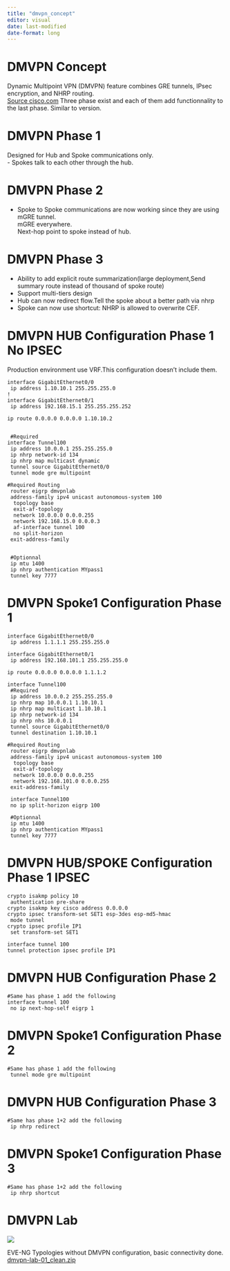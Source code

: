 ```yaml
---
title: "dmvpn_concept"
editor: visual
date: last-modified
date-format: long
---
```


# DMVPN Concept

Dynamic Multipoint VPN (DMVPN) feature combines GRE tunnels, IPsec encryption, and NHRP routing.\
[Source cisco.com](https://www.cisco.com/c/en/us/td/docs/ios-xml/ios/sec_conn_dmvpn/configuration/15-mt/sec-conn-dmvpn-15-mt-book/sec-conn-dmvpn-dmvpn.html) Three phase exist and each of them add functionnality to the last phase. Similar to version.

# DMVPN Phase 1

Designed for Hub and Spoke communications only.\
- Spokes talk to each other through the hub.\

# DMVPN Phase 2

-   Spoke to Spoke communications are now working since they are using mGRE tunnel.\
    mGRE everywhere.\
    Next-hop point to spoke instead of hub.\

# DMVPN Phase 3

-   Ability to add explicit route summarization(large deployment,Send summary route instead of thousand of spoke route)
-   Support multi-tiers design
-   Hub can now redirect flow.Tell the spoke about a better path via nhrp
-   Spoke can now use shortcut: NHRP is allowed to overwrite CEF.

# DMVPN HUB Configuration Phase 1 No IPSEC

Production environment use VRF.This configuration doesn't include them.\

```         
interface GigabitEthernet0/0
 ip address 1.10.10.1 255.255.255.0
!
interface GigabitEthernet0/1
 ip address 192.168.15.1 255.255.255.252
 
ip route 0.0.0.0 0.0.0.0 1.10.10.2


 #Required
interface Tunnel100
 ip address 10.0.0.1 255.255.255.0
 ip nhrp network-id 134
 ip nhrp map multicast dynamic
 tunnel source GigabitEthernet0/0
 tunnel mode gre multipoint
 
#Required Routing
 router eigrp dmvpnlab
 address-family ipv4 unicast autonomous-system 100
  topology base
  exit-af-topology
  network 10.0.0.0 0.0.0.255
  network 192.168.15.0 0.0.0.3
  af-interface tunnel 100
  no split-horizon
 exit-address-family
 

 #Optionnal
 ip mtu 1400
 ip nhrp authentication MYpass1
 tunnel key 7777
```

# DMVPN Spoke1 Configuration Phase 1

```         
interface GigabitEthernet0/0
 ip address 1.1.1.1 255.255.255.0

interface GigabitEthernet0/1
 ip address 192.168.101.1 255.255.255.0
 
ip route 0.0.0.0 0.0.0.0 1.1.1.2

interface Tunnel100
 #Required
 ip address 10.0.0.2 255.255.255.0
 ip nhrp map 10.0.0.1 1.10.10.1
 ip nhrp map multicast 1.10.10.1
 ip nhrp network-id 134
 ip nhrp nhs 10.0.0.1
 tunnel source GigabitEthernet0/0
 tunnel destination 1.10.10.1
 
#Required Routing
 router eigrp dmvpnlab
 address-family ipv4 unicast autonomous-system 100
  topology base
  exit-af-topology
  network 10.0.0.0 0.0.0.255
  network 192.168.101.0 0.0.0.255
 exit-address-family
 
 interface Tunnel100
 no ip split-horizon eigrp 100
 
 #Optionnal
 ip mtu 1400
 ip nhrp authentication MYpass1
 tunnel key 7777
```

# DMVPN HUB/SPOKE Configuration Phase 1 IPSEC

```         
crypto isakmp policy 10
 authentication pre-share
crypto isakmp key cisco address 0.0.0.0        
crypto ipsec transform-set SET1 esp-3des esp-md5-hmac 
 mode tunnel
crypto ipsec profile IP1
 set transform-set SET1 

interface tunnel 100
tunnel protection ipsec profile IP1
```

# DMVPN HUB Configuration Phase 2

```         
#Same has phase 1 add the following
interface tunnel 100
 no ip next-hop-self eigrp 1
```

# DMVPN Spoke1 Configuration Phase 2

```         
#Same has phase 1 add the following
 tunnel mode gre multipoint
```

# DMVPN HUB Configuration Phase 3

```         
#Same has phase 1+2 add the following
 ip nhrp redirect
```

# DMVPN Spoke1 Configuration Phase 3

```         
#Same has phase 1+2 add the following
 ip nhrp shortcut
```

# DMVPN Lab

![](images/dmvpn-lab-01.png){fig-align="center"}\

EVE-NG Typologies without DMVPN configuration, basic connectivity done.\
[dmvpn-lab-01_clean.zip](attachements/dmvpn-lab-01_clean.zip)\

